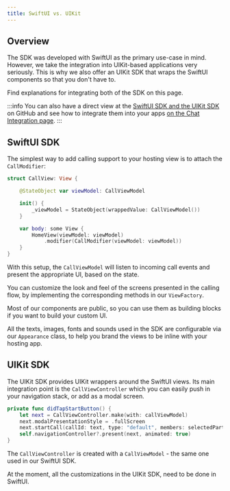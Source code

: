 ```yaml
---
title: SwiftUI vs. UIKit
---
```


## Overview

The SDK was developed with SwiftUI as the primary use-case in mind. However, we take the integration into UIKit-based applications very seriously. This is why we also offer an UIKit SDK that wraps the SwiftUI components so that you don't have to.

Find explanations for integrating both of the SDK on this page.

:::info
You can also have a direct view at the [SwiftUI SDK and the UIKit SDK](https://github.com/GetStream/stream-video-swift) on GitHub and see how to integrate them into your apps [on the Chat Integration page](../../advanced/chat-integration).
:::

## SwiftUI SDK

The simplest way to add calling support to your hosting view is to attach the `CallModifier`:

```swift
struct CallView: View {

    @StateObject var viewModel: CallViewModel

    init() {
        _viewModel = StateObject(wrappedValue: CallViewModel())
    }

    var body: some View {
        HomeView(viewModel: viewModel)
            .modifier(CallModifier(viewModel: viewModel))
    }
}

```

With this setup, the `CallViewModel` will listen to incoming call events and present the appropriate UI, based on the state.

You can customize the look and feel of the screens presented in the calling flow, by implementing the corresponding methods in our `ViewFactory`.

Most of our components are public, so you can use them as building blocks if you want to build your custom UI.

All the texts, images, fonts and sounds used in the SDK are configurable via our `Appearance` class, to help you brand the views to be inline with your hosting app.

## UIKit SDK

The UIKit SDK provides UIKit wrappers around the SwiftUI views. Its main integration point is the `CallViewController` which you can easily push in your navigation stack, or add as a modal screen.

```swift
private func didTapStartButton() {
    let next = CallViewController.make(with: callViewModel)
    next.modalPresentationStyle = .fullScreen
    next.startCall(callId: text, type: "default", members: selectedParticipants)
    self.navigationController?.present(next, animated: true)
}
```

The `CallViewController` is created with a `CallViewModel` - the same one used in our SwiftUI SDK.

At the moment, all the customizations in the UIKit SDK, need to be done in SwiftUI.
